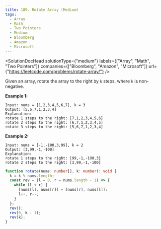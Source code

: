 ```yaml
---
title: 189. Rotate Array (Medium)
tags:
  - Array
  - Math
  - Two Pointers
  - Medium
  - Bloomberg
  - Amazon
  - Microsoft
---
```



<SolutionDocHead
  solutionType={"medium"}
  labels={["Array", "Math", "Two Pointers"]}
  companies={["Bloomberg", "Amazon", "Microsoft"]}
  url={"https://leetcode.com/problems/rotate-array/"}
/>

Given an array, rotate the array to the right by `k` steps, where `k` is non-negative.

<b>Example 1:</b>

```
Input: nums = [1,2,3,4,5,6,7], k = 3
Output: [5,6,7,1,2,3,4]
Explanation:
rotate 1 steps to the right: [7,1,2,3,4,5,6]
rotate 2 steps to the right: [6,7,1,2,3,4,5]
rotate 3 steps to the right: [5,6,7,1,2,3,4]
```

<b>Example 2:</b>

```
Input: nums = [-1,-100,3,99], k = 2
Output: [3,99,-1,-100]
Explanation:
rotate 1 steps to the right: [99,-1,-100,3]
rotate 2 steps to the right: [3,99,-1,-100]
```

```ts title=solution.ts
function rotate(nums: number[], k: number): void {
  k = k % nums.length;
  const rev = (l = 0, r = nums.length - 1) => {
    while (l < r) {
      [nums[l], nums[r]] = [nums[r], nums[l]];
      l++, r--;
    }
  };
  rev();
  rev(0, k - 1);
  rev(k);
}
```
